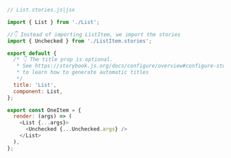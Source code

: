 ```js
// List.stories.js|jsx

import { List } from './List';

//👇 Instead of importing ListItem, we import the stories
import { Unchecked } from './ListItem.stories';

export default {
  /* 👇 The title prop is optional.
   * See https://storybook.js.org/docs/configure/overview#configure-story-loading
   * to learn how to generate automatic titles
   */
  title: 'List',
  component: List,
};

export const OneItem = {
  render: (args) => (
    <List {...args}>
      <Unchecked {...Unchecked.args} />
    </List>
  ),
};
```

